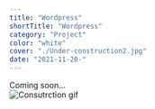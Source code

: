 ```yaml
---
title: "Wordpress"
shortTitle: "Wordpress"
category: "Project"
color: "white"
cover: "./Under-construction2.jpg"
date: "2021-11-20-"
---
```


Coming soon...<br />
![Consutrction gif](https://i.gifer.com/origin/c6/c6b89a5c6c7b42f43b1799f77d1c788c.gif)